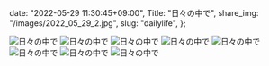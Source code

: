   date: "2022-05-29 11:30:45+09:00",
  Title: "日々の中で",
  share_img: "/images/2022_05_29_2.jpg",
  slug: "dailylife",
};

![日々の中で](/images/2022_05_18_1.jpg)
![日々の中で](/images/2022_05_19_1.jpg)
![日々の中で](/images/2022_05_22_1.jpg)
![日々の中で](/images/2022_05_22_2.jpg)
![日々の中で](/images/2022_05_22_3.jpg)
![日々の中で](/images/2022_05_28_1.jpg)
![日々の中で](/images/2022_05_29_1.jpg)
![日々の中で](/images/2022_05_29_2.jpg)
